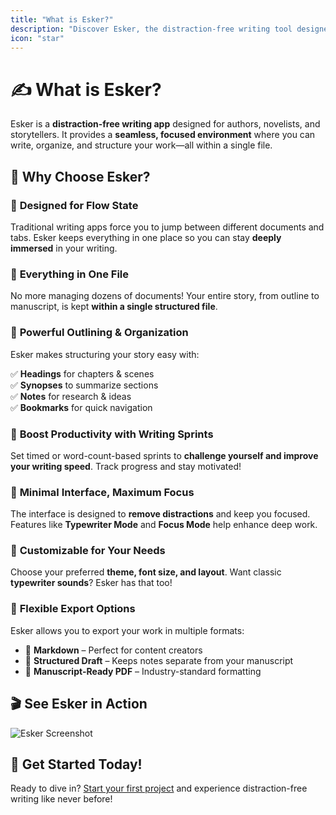 ```yaml
---
title: "What is Esker?"
description: "Discover Esker, the distraction-free writing tool designed to keep you in the flow. Learn why it's the best choice for authors and storytellers."
icon: "star"
---
```


# ✍️ What is Esker?
Esker is a **distraction-free writing app** designed for authors, novelists, and storytellers. It provides a **seamless, focused environment** where you can write, organize, and structure your work—all within a single file.

## 🌟 Why Choose Esker?

### 🔹 **Designed for Flow State**
Traditional writing apps force you to jump between different documents and tabs. Esker keeps everything in one place so you can stay **deeply immersed** in your writing.

### 🔹 **Everything in One File**
No more managing dozens of documents! Your entire story, from outline to manuscript, is kept **within a single structured file**.

### 🔹 **Powerful Outlining & Organization**
Esker makes structuring your story easy with:

✅ **Headings** for chapters & scenes  
✅ **Synopses** to summarize sections  
✅ **Notes** for research & ideas  
✅ **Bookmarks** for quick navigation  

### 🔹 **Boost Productivity with Writing Sprints**
Set timed or word-count-based sprints to **challenge yourself and improve your writing speed**. Track progress and stay motivated!

### 🔹 **Minimal Interface, Maximum Focus**
The interface is designed to **remove distractions** and keep you focused. Features like **Typewriter Mode** and **Focus Mode** help enhance deep work.

### 🔹 **Customizable for Your Needs**
Choose your preferred **theme, font size, and layout**. Want classic **typewriter sounds**? Esker has that too!

### 🔹 **Flexible Export Options**
Esker allows you to export your work in multiple formats:
- 📜 **Markdown** – Perfect for content creators
- 📖 **Structured Draft** – Keeps notes separate from your manuscript
- 📄 **Manuscript-Ready PDF** – Industry-standard formatting

## 🎬 **See Esker in Action**
![Esker Screenshot](/assets/screenshots/esker-overview.png)

## 🚀 **Get Started Today!**
Ready to dive in? [Start your first project](/getting-started/creating-and-managing-projects) and experience distraction-free writing like never before!

